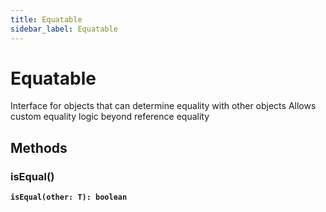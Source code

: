 ```yaml
---
title: Equatable
sidebar_label: Equatable
---
```


# Equatable

Interface for objects that can determine equality with other objects
Allows custom equality logic beyond reference equality

## Methods

### isEqual()

**<code>isEqual(other: T): boolean</code>**

